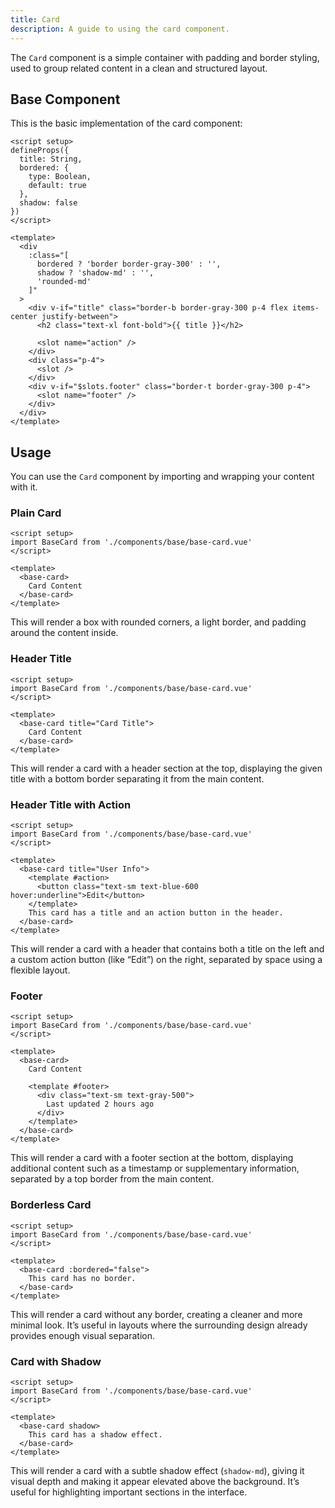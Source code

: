 ```yaml
---
title: Card  
description: A guide to using the card component.
---
```


The `Card` component is a simple container with padding and border styling, used to group related content in a clean and structured layout.

## Base Component

This is the basic implementation of the card component:

```vue
<script setup>
defineProps({
  title: String,
  bordered: {
    type: Boolean,
    default: true
  },
  shadow: false
})
</script>

<template>
  <div
    :class="[
      bordered ? 'border border-gray-300' : '',
      shadow ? 'shadow-md' : '',
      'rounded-md'
    ]"
  >
    <div v-if="title" class="border-b border-gray-300 p-4 flex items-center justify-between">
      <h2 class="text-xl font-bold">{{ title }}</h2>

      <slot name="action" />
    </div>
    <div class="p-4">
      <slot />
    </div>
    <div v-if="$slots.footer" class="border-t border-gray-300 p-4">
      <slot name="footer" />
    </div>
  </div>
</template>
````

## Usage

You can use the `Card` component by importing and wrapping your content with it.

### Plain Card

```vue
<script setup>
import BaseCard from './components/base/base-card.vue'
</script>

<template>
  <base-card>
    Card Content
  </base-card>
</template>
```

This will render a box with rounded corners, a light border, and padding around the content inside.

### Header Title

```vue
<script setup>
import BaseCard from './components/base/base-card.vue'
</script>

<template>
  <base-card title="Card Title">
    Card Content
  </base-card>
</template>
```

This will render a card with a header section at the top, displaying the given title with a bottom border separating it from the main content.

### Header Title with Action

```vue
<script setup>
import BaseCard from './components/base/base-card.vue'
</script>

<template>
  <base-card title="User Info">
    <template #action>
      <button class="text-sm text-blue-600 hover:underline">Edit</button>
    </template>
    This card has a title and an action button in the header.
  </base-card>
</template>
```

This will render a card with a header that contains both a title on the left and a custom action button (like “Edit”) on the right, separated by space using a flexible layout.

### Footer

```vue
<script setup>
import BaseCard from './components/base/base-card.vue'
</script>

<template>
  <base-card>
    Card Content

    <template #footer>
      <div class="text-sm text-gray-500">
        Last updated 2 hours ago
      </div>
    </template>
  </base-card>
</template>
```

This will render a card with a footer section at the bottom, displaying additional content such as a timestamp or supplementary information, separated by a top border from the main content.

### Borderless Card

```vue
<script setup>
import BaseCard from './components/base/base-card.vue'
</script>

<template>
  <base-card :bordered="false">
    This card has no border.
  </base-card>
</template>
```

This will render a card without any border, creating a cleaner and more minimal look. It’s useful in layouts where the surrounding design already provides enough visual separation.

### Card with Shadow

```vue
<script setup>
import BaseCard from './components/base/base-card.vue'
</script>

<template>
  <base-card shadow>
    This card has a shadow effect.
  </base-card>
</template>
```

This will render a card with a subtle shadow effect (`shadow-md`), giving it visual depth and making it appear elevated above the background. It’s useful for highlighting important sections in the interface.
